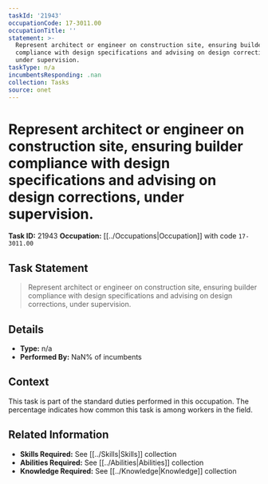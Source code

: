 ```yaml
---
taskId: '21943'
occupationCode: 17-3011.00
occupationTitle: ''
statement: >-
  Represent architect or engineer on construction site, ensuring builder
  compliance with design specifications and advising on design corrections,
  under supervision.
taskType: n/a
incumbentsResponding: .nan
collection: Tasks
source: onet
---
```

# Represent architect or engineer on construction site, ensuring builder compliance with design specifications and advising on design corrections, under supervision.

**Task ID:** 21943
**Occupation:** [[../Occupations|Occupation]] with code `17-3011.00`

## Task Statement

> Represent architect or engineer on construction site, ensuring builder compliance with design specifications and advising on design corrections, under supervision.

## Details

- **Type:** n/a
- **Performed By:** NaN% of incumbents

## Context

This task is part of the standard duties performed in this occupation. The percentage indicates how common this task is among workers in the field.

## Related Information

- **Skills Required:** See [[../Skills|Skills]] collection
- **Abilities Required:** See [[../Abilities|Abilities]] collection
- **Knowledge Required:** See [[../Knowledge|Knowledge]] collection
